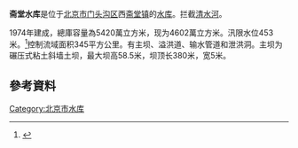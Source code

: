 {{Coord|39.9608408|115.6739281|type:waterbody_region:CN-11_source:GoogleMaps|display=title}}
'''斋堂水库'''是位于[[北京市|北京市]][[门头沟区|门头沟区]]西[[斋堂镇|斋堂镇]]的[[水库|水库]]。拦截[[清水河_(北京河流)|清水河]]。

1974年建成，總庫容量為5420萬立方米，现为4602萬立方米。汛限水位453米。<ref>{{Cite web |url=http://www.hwcc.gov.cn/pub/hwcc/ztxx/xgzt/bjpd/bjjc/200708/t20070823_178438.html |title=北京：门头沟斋堂水库将向13个山村供饮用水 |date=2007-08-23 |work=北京青年报 }}{{dead link|date=2018年3月 |bot=InternetArchiveBot |fix-attempted=yes }}</ref>控制流域面积345平方公里。有主坝、溢洪道、输水管道和泄洪洞。主坝为碾压式粘土斜墙土坝，最大坝高58.5米，坝顶长380米，宽5米。

==參考資料==
{{Reflist}}

[[Category:北京市水库|Category:北京市水库]]